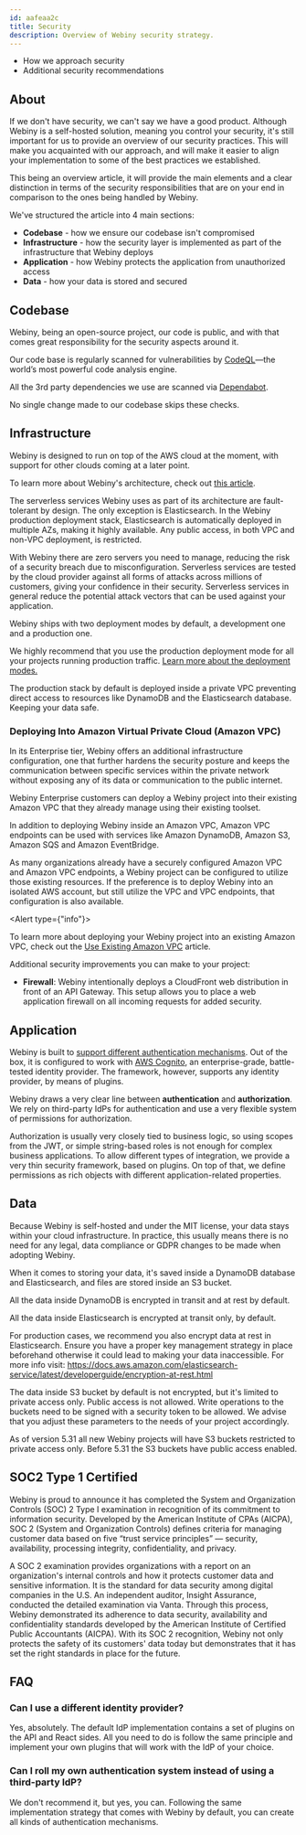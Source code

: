 ```yaml
---
id: aafeaa2c
title: Security
description: Overview of Webiny security strategy.
---
```



<Alert type="success" title="What You’ll Learn">

- How we approach security
- Additional security recommendations

</Alert>

## About

If we don't have security, we can't say we have a good product. Although Webiny is a self-hosted solution, meaning you control your security, it's still important for us to provide an overview of our security practices. This will make you acquainted with our approach, and will make it easier to align your implementation to some of the best practices we established.

This being an overview article, it will provide the main elements and a clear distinction in terms of the security responsibilities that are on your end in comparison to the ones being handled by Webiny.

We've structured the article into 4 main sections:

- **Codebase** - how we ensure our codebase isn't compromised
- **Infrastructure** - how the security layer is implemented as part of the infrastructure that Webiny deploys
- **Application** - how Webiny protects the application from unauthorized access
- **Data** - how your data is stored and secured

## Codebase

Webiny, being an open-source project, our code is public, and with that comes great responsibility for the security aspects around it.

Our code base is regularly scanned for vulnerabilities by [CodeQL](https://securitylab.github.com/tools/codeql)—the world’s most powerful code analysis engine.

All the 3rd party dependencies we use are scanned via [Dependabot](https://dependabot.com).

No single change made to our codebase skips these checks.

## Infrastructure

Webiny is designed to run on top of the AWS cloud at the moment, with support for other clouds coming at a later point.

<Alert type="info" title="Webiny Architecture">

To learn more about Webiny's architecture, check out [this article](/docs/{version}/architecture/introduction).

</Alert>

The serverless services Webiny uses as part of its architecture are fault-tolerant by design. The only exception is Elasticsearch. In the Webiny production deployment stack, Elasticsearch is automatically deployed in multiple AZs, making it highly available. Any public access, in both VPC and non-VPC deployment, is restricted.

With Webiny there are zero servers you need to manage, reducing the risk of a security breach due to misconfiguration. Serverless services are tested by the cloud provider against all forms of attacks across millions of customers, giving your confidence in their security. Serverless services in general reduce the potential attack vectors that can be used against your application.

Webiny ships with two deployment modes by default, a development one and a production one.

<Alert type="warning" title="Use the right deployment mode">

We highly recommend that you use the production deployment mode for all your projects running production traffic. [Learn more about the deployment modes.](/docs/{version}/architecture/deployment-modes/introduction)

</Alert>

The production stack by default is deployed inside a private VPC preventing direct access to resources like DynamoDB and the Elasticsearch database. Keeping your data safe.

### Deploying Into Amazon Virtual Private Cloud (Amazon VPC)

In its Enterprise tier, Webiny offers an additional infrastructure configuration, one that further hardens the security posture and keeps the communication between specific services within the private network without exposing any of its data or communication to the public internet. 

Webiny Enterprise customers can deploy a Webiny project into their existing Amazon VPC that they already manage using their existing toolset. 

In addition to deploying Webiny inside an Amazon VPC, Amazon VPC endpoints can be used with services like Amazon DynamoDB, Amazon S3, Amazon SQS and Amazon EventBridge. 

As many organizations already have a securely configured Amazon VPC and Amazon VPC endpoints, a Webiny project can be configured to utilize those existing resources. If the preference is to deploy Webiny into an isolated AWS account, but still utilize the VPC and VPC endpoints, that configuration is also available. 

<Alert type={"info"}>

  To learn more about deploying your Webiny project into an existing Amazon VPC, check out the [Use Existing Amazon VPC](/docs/{version}/enterprise/use-existing-amazon-vpc) article.

</Alert>

Additional security improvements you can make to your project:

- **Firewall**: Webiny intentionally deploys a CloudFront web distribution in front of an API Gateway. This setup allows you to place a web application firewall on all incoming requests for added security.

## Application

Webiny is built to [support different authentication mechanisms](/docs/{version}/overview/features/sso-and-custom-authenticators). Out of the box, it is configured to work with [AWS Cognito](https://aws.amazon.com/cognito/), an enterprise-grade, battle-tested identity provider. The framework, however, supports any identity provider, by means of plugins.

Webiny draws a very clear line between **authentication** and **authorization**. We rely on third-party IdPs for authentication and use a very flexible system of permissions for authorization.

Authorization is usually very closely tied to business logic, so using scopes from the JWT, or simple string-based roles is not enough for complex business applications. To allow different types of integration, we provide a very thin security framework, based on plugins. On top of that, we define permissions as rich objects with different application-related properties.

## Data

Because Webiny is self-hosted and under the MIT license, your data stays within your cloud infrastructure. In practice, this usually means there is no need for any legal, data compliance or GDPR changes to be made when adopting Webiny.

When it comes to storing your data, it's saved inside a DynamoDB database and Elasticsearch, and files are stored inside an S3 bucket.

All the data inside DynamoDB is encrypted in transit and at rest by default.

All the data inside Elasticsearch is encrypted at transit only, by default.

<Alert type="info" title="Elasticsearch Encrypt at rest">

For production cases, we recommend you also encrypt data at rest in Elasticsearch. Ensure you have a proper key management strategy in place beforehand otherwise it could lead to making your data inaccessible. For more info visit: https://docs.aws.amazon.com/elasticsearch-service/latest/developerguide/encryption-at-rest.html

</Alert>

The data inside S3 bucket by default is not encrypted, but it's limited to private access only. Public access is not allowed. Write operations to the buckets need to be signed with a security token to be allowed. We advise that you adjust these parameters to the needs of your project accordingly.

<Alert type="info" title="Making S3 private">

As of version 5.31 all new Webiny projects will have S3 buckets restricted to private access only. Before 5.31 the S3 buckets have public access enabled.

</Alert>

## SOC2 Type 1 Certified

Webiny is proud to announce it has completed the System and Organization Controls (SOC) 2 Type I examination in recognition of its commitment to information security. Developed by the American Institute of CPAs (AICPA), SOC 2 (System and Organization Controls) defines criteria for managing customer data based on five “trust service principles” — security, availability, processing integrity, confidentiality, and privacy.

A SOC 2 examination provides organizations with a report on an organization's internal controls and how it protects customer data and sensitive information. It is the standard for data security among digital companies in the U.S.
An independent auditor, Insight Assurance, conducted the detailed examination via Vanta. Through this process, Webiny demonstrated its adherence to data security, availability and confidentiality standards developed by the American Institute of Certified Public Accountants (AICPA). With its SOC 2 recognition, Webiny not only protects the safety of its customers' data today but demonstrates that it has set the right standards in place for the future.

## FAQ

### Can I use a different identity provider?

Yes, absolutely. The default IdP implementation contains a set of plugins on the API and React sides. All you need to do is follow the same principle and implement your own plugins that will work with the IdP of your choice.

### Can I roll my own authentication system instead of using a third-party IdP?

We don't recommend it, but yes, you can. Following the same implementation strategy that comes with Webiny by default, you can create all kinds of authentication mechanisms.
